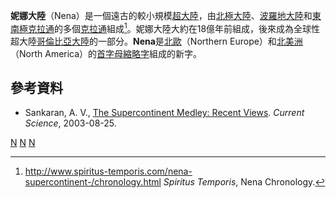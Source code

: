 '''妮娜大陸'''（Nena）是一個遠古的較小規模[[超大陸|超大陸]]，由[[北極大陸|北極大陸]]、[[波羅地大陸|波羅地大陸]]和[[東南極克拉通|東南極克拉通]]的多個[[克拉通|克拉通]]組成<ref>http://www.spiritus-temporis.com/nena-supercontinent-/chronology.html {{Wayback|url=http://www.spiritus-temporis.com/nena-supercontinent-/chronology.html |date=20120326005742 }} ''Spiritus Temporis'', Nena Chronology.</ref>。妮娜大陸大約在18億年前組成，後來成為全球性超大陸[[哥倫比亞大陸|哥倫比亞大陸]]的一部分。'''Nena'''是[[北歐|北歐]]（Northern Europe）和[[北美洲|北美洲]]（North America）的[[首字母縮略字|首字母縮略字]]組成的新字。

==參考資料==
{{Reflist}}
*Sankaran, A. V., [http://www.iisc.ernet.in/currsci/oct252003/1121.pdf The Supercontinent Medley: Recent Views]{{Wayback|url=http://www.iisc.ernet.in/currsci/oct252003/1121.pdf |date=20070108115959 }}. ''Current Science'', 2003-08-25.

{{DEFAULTSORT:Nena (Supercontinent)}}
{{洲|state=uncollapsed}}

[[Category:超大陸|N]]
[[Category:古大陸|N]]
[[Category:元古宙|N]]